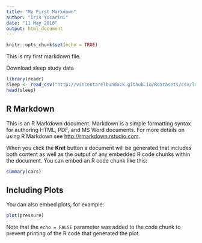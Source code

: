 ```yaml
---
title: "My First Markdown"
author: "Iris Yocarini"
date: "11 May 2016"
output: html_document
---
```


```r
knitr::opts_chunk$set(echo = TRUE)
```

This is my first markdown file.

Download sleep study data
```r
library(readr)
sleep <- read_csv("http://vincentarelbundock.github.io/Rdatasets/csv/lme4/sleepstudy.csv") #no spaces
head(sleep)
```
## R Markdown

This is an R Markdown document. Markdown is a simple formatting syntax for authoring HTML, PDF, and MS Word documents. For more details on using R Markdown see <http://rmarkdown.rstudio.com>.

When you click the **Knit** button a document will be generated that includes both content as well as the output of any embedded R code chunks within the document. You can embed an R code chunk like this:

```r
summary(cars)
```

## Including Plots

You can also embed plots, for example:

```r
plot(pressure)
```

Note that the `echo = FALSE` parameter was added to the code chunk to prevent printing of the R code that generated the plot.
